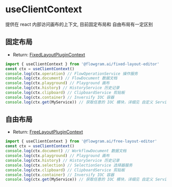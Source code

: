 # useClientContext

提供在 react 内部访问画布的上下文, 目前固定布局和 自由布局有一定区别

## 固定布局

- Return: [FixedLayoutPluginContext](https://flowgram.aiauto-docs/fixed-layout-editor/interfaces/FixedLayoutPluginContext.html)

```ts pure
import { useClientContext } from '@flowgram.ai/fixed-layout-editor'
const ctx = useClientContext()
console.log(ctx.operation) // FlowOperationService 操作服务
console.log(ctx.document) // FlowDocument 数据文档
console.log(ctx.playground) // Playground 画布
console.log(ctx.history) // HistoryService 历史记录
console.log(ctx.clipboard) // ClipboardService 剪贴板
console.log(ctx.container) // Inversify IOC 容器
console.log(ctx.get(MyService)) // 获取任意的 IOC 模块，详细见 自定义 Service
```

## 自由布局

- Return: [FreeLayoutPluginContext](https://flowgram.aiauto-docs/free-layout-editor/interfaces/FreeLayoutPluginContext.html)

```ts pure
import { useClientContext } from '@flowgram.ai/free-layout-editor'
const ctx = useClientContext()
console.log(ctx.document) // WorkflowDocument 数据文档
console.log(ctx.playground) // Playground 画布
console.log(ctx.history) // HistoryService 历史记录
console.log(ctx.selection) // SelectionService 选择器服务
console.log(ctx.clipboard) // ClipboardService 剪贴板
console.log(ctx.container) // Inversify IOC 容器
console.log(ctx.get(MyService)) // 获取任意的 IOC 模块，详细见 自定义 Service
```
